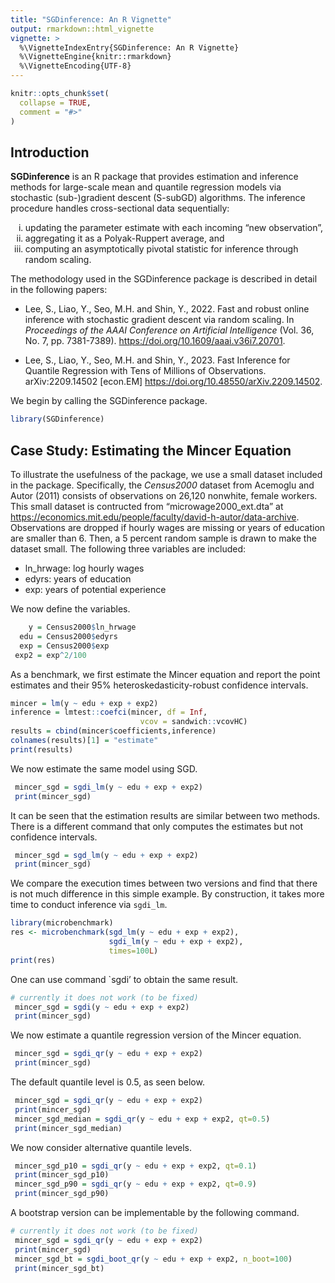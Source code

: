 ```yaml
---
title: "SGDinference: An R Vignette"
output: rmarkdown::html_vignette
vignette: >
  %\VignetteIndexEntry{SGDinference: An R Vignette}
  %\VignetteEngine{knitr::rmarkdown}
  %\VignetteEncoding{UTF-8}
---
```


```r
knitr::opts_chunk$set(
  collapse = TRUE,
  comment = "#>"
)
```

## Introduction

__SGDinference__ is an R package that provides estimation and inference methods for large-scale mean and quantile regression models via stochastic (sub-)gradient descent (S-subGD) algorithms. The inference procedure handles cross-sectional data sequentially: 

  (i) updating the parameter estimate with each incoming "new observation", 
  (ii) aggregating it as a Polyak-Ruppert average, and 
  (iii) computing an asymptotically pivotal statistic for inference through random scaling.

The methodology used in the SGDinference package is described in detail in the following papers:

- Lee, S., Liao, Y., Seo, M.H. and Shin, Y., 2022. Fast and robust online inference with stochastic gradient descent via random scaling. In _Proceedings of the AAAI Conference on Artificial Intelligence_ (Vol. 36, No. 7, pp. 7381-7389).
<https://doi.org/10.1609/aaai.v36i7.20701>.

- Lee, S., Liao, Y., Seo, M.H. and Shin, Y., 2023. Fast Inference for Quantile Regression with Tens of Millions of Observations. 	arXiv:2209.14502 [econ.EM] <https://doi.org/10.48550/arXiv.2209.14502>.

We begin by calling the SGDinference package.

```r
library(SGDinference)
```

## Case Study: Estimating the Mincer Equation

To illustrate the usefulness of the package, we use a small dataset included in the package.
Specifically, the _Census2000_ dataset from Acemoglu and Autor (2011) consists of observations on 26,120 nonwhite, female workers. This small dataset is contructed from "microwage2000_ext.dta" at 
<https://economics.mit.edu/people/faculty/david-h-autor/data-archive>.
Observations are dropped if hourly wages are missing or years of education are smaller than 6.
Then, a 5 percent random sample is drawn to make the dataset small.
The following three variables are included:

- ln_hrwage: log hourly wages
- edyrs: years of education
- exp: years of potential experience

We now define the variables.

```r
    y = Census2000$ln_hrwage 
  edu = Census2000$edyrs
  exp = Census2000$exp
 exp2 = exp^2/100
```

As a benchmark, we first estimate the Mincer equation and report the point estimates and their 95% heteroskedasticity-robust confidence intervals.

```r
mincer = lm(y ~ edu + exp + exp2)
inference = lmtest::coefci(mincer, df = Inf,
                             vcov = sandwich::vcovHC)
results = cbind(mincer$coefficients,inference)
colnames(results)[1] = "estimate"
print(results)
```
We now estimate the same model using SGD. 

```r
 mincer_sgd = sgdi_lm(y ~ edu + exp + exp2)
 print(mincer_sgd)
```
It can be seen that the estimation results are similar between two methods. 
There is a different command that only computes the estimates but not confidence intervals.

```r
 mincer_sgd = sgd_lm(y ~ edu + exp + exp2)
 print(mincer_sgd)
```

We compare the execution times between two versions and find that there is not much difference in this simple example. By construction, it takes more time to conduct inference via `sgdi_lm`.

```r
library(microbenchmark)
res <- microbenchmark(sgd_lm(y ~ edu + exp + exp2),
                      sgdi_lm(y ~ edu + exp + exp2),
                      times=100L)
print(res)
```

One can use command `sgdi' to obtain the same result.
```r
# currently it does not work (to be fixed)
 mincer_sgd = sgdi(y ~ edu + exp + exp2)
 print(mincer_sgd)
```

We now estimate a quantile regression version of the Mincer equation.
```r
 mincer_sgd = sgdi_qr(y ~ edu + exp + exp2)
 print(mincer_sgd)
```

The default quantile level is 0.5, as seen below.
```r
 mincer_sgd = sgdi_qr(y ~ edu + exp + exp2)
 print(mincer_sgd)
 mincer_sgd_median = sgdi_qr(y ~ edu + exp + exp2, qt=0.5)
 print(mincer_sgd_median)
```

We now consider alternative quantile levels.
```r
 mincer_sgd_p10 = sgdi_qr(y ~ edu + exp + exp2, qt=0.1)
 print(mincer_sgd_p10)
 mincer_sgd_p90 = sgdi_qr(y ~ edu + exp + exp2, qt=0.9)
 print(mincer_sgd_p90)
```

A bootstrap version can be implementable by the following command.
```r
# currently it does not work (to be fixed)
 mincer_sgd = sgdi_qr(y ~ edu + exp + exp2)
 print(mincer_sgd)
 mincer_sgd_bt = sgdi_boot_qr(y ~ edu + exp + exp2, n_boot=100)
 print(mincer_sgd_bt)
```


